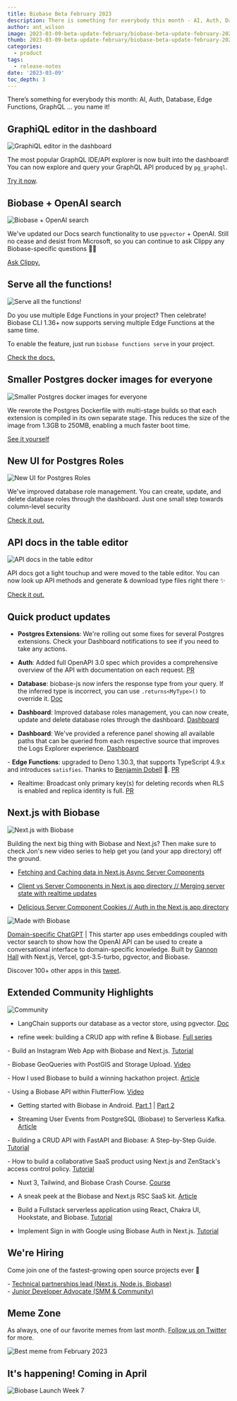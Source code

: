 ```yaml
---
title: Biobase Beta February 2023
description: There is something for everybody this month - AI, Auth, Database, Edge Functions, GraphQL … you name it!
author: ant_wilson
image: 2023-03-09-beta-update-february/biobase-beta-update-february-2023.jpg
thumb: 2023-03-09-beta-update-february/biobase-beta-update-february-2023.jpg
categories:
  - product
tags:
  - release-notes
date: '2023-03-09'
toc_depth: 3
---
```


There’s something for everybody this month: AI, Auth, Database, Edge Functions, GraphQL … you name it!

## GraphiQL editor in the dashboard

![GraphiQL editor in the dashboard](/images/blog/2023-03-09-beta-update-february/graphiql-dashboard.png)

The most popular GraphQL IDE/API explorer is now built into the dashboard! You can now explore and query your GraphQL API produced by `pg_graphql`.

[Try it now](https://biobase.studio/dashboard/project/_/api/graphiql).

## Biobase + OpenAI search

![Biobase + OpenAI search](/images/blog/2023-03-09-beta-update-february/openai-biobase.png)

We've updated our Docs search functionality to use `pgvector` + OpenAI. Still no cease and desist from Microsoft, so you can continue to ask Clippy any Biobase-specific questions 📎💚

[Ask Clippy.](https://biobase.studio/docs)

## Serve all the functions!

![Serve all the functions!](/images/blog/2023-03-09-beta-update-february/biobase-cli-edge-functions.png)

Do you use multiple Edge Functions in your project? Then celebrate! Biobase CLI 1.36+ now supports serving multiple Edge Functions at the same time.

To enable the feature, just run `biobase functions serve` in your project.

[Check the docs.](https://biobase.studio/docs/reference/cli/biobase-functions-serve)

## Smaller Postgres docker images for everyone

![Smaller Postgres docker images for everyone](/images/blog/2023-03-09-beta-update-february/postgres-docker-images.png)

We rewrote the Postgres Dockerfile with multi-stage builds so that each extension is compiled in its own separate stage. This reduces the size of the image from 1.3GB to 250MB, enabling a much faster boot time.

[See it yourself](https://hub.docker.com/r/biobase/postgres/tags)

## New UI for Postgres Roles

![New UI for Postgres Roles](/images/blog/2023-03-09-beta-update-february/postgres-roles.png)

We've improved database role management. You can create, update, and delete database roles through the dashboard. Just one small step towards column-level security

[Check it out.](https://biobase.studio/dashboard/project/_/editor)

## API docs in the table editor

![API docs in the table editor](/images/blog/2023-03-09-beta-update-february/api-docs.png)

API docs got a light touchup and were moved to the table editor. You can now look up API methods and generate & download type files right there ✨

[Check it out.](https://biobase.studio/dashboard/project/_/editor)

## Quick product updates

- **Postgres Extensions**: We're rolling out some fixes for several Postgres extensions. Check your Dashboard notifications to see if you need to take any actions.

- **Auth**: Added full OpenAPI 3.0 spec which provides a comprehensive overview of the API with documentation on each request. [PR](https://github.com/biobase/gotrue/pull/918)

- **Database**: biobase-js now infers the response type from your query. If the inferred type is incorrect, you can use `.returns<MyType>()` to override it. [Doc](https://biobase.studio/docs/reference/javascript/db-returns)

- **Dashboard**: Improved database roles management, you can now create, update and delete database roles through the dashboard. [Dashboard](https://biobase.studio/dashboard/project/_/database/roles)

- **Dashboard**: We've provided a reference panel showing all available paths that can be queried from each respective source that improves the Logs Explorer experience. [Dashboard](https://biobase.studio/dashboard/project/_/logs/explorer)

- **Edge Functions**: upgraded to Deno 1.30.3, that supports TypeScript 4.9.x and introduces `satisfies`. Thanks to [Benjamin Dobell](https://github.com/Benjamin-Dobell) 🙏. [PR](https://github.com/biobase/functions-relay/pull/30)

- Realtime: Broadcast only primary key(s) for deleting records when RLS is enabled and replica identity is full. [PR](https://github.com/biobase/realtime/pull/461)

## Next.js with Biobase

![Next.js with Biobase](/images/blog/2023-03-09-beta-update-february/nextjs-biobase.png)

Building the next big thing with Biobase and Next.js? Then make sure to check Jon's new video series to help get you (and your app directory) off the ground.

- [Fetching and Caching data in Next.js Async Server Components](https://www.youtube.com/watch?v=GniRj1jIhFw)

- [Client vs Server Components in Next.js app directory // Merging server state with realtime updates](https://www.youtube.com/watch?v=YR-xP6PPXXA)

- [Delicious Server Component Cookies // Auth in the Next.js app directory](https://www.youtube.com/watch?v=Bh1TOpOcGJQ)

![Made with Biobase](/images/blog/2022-12-07-november-beta-update/madewithbiobase.jpg)

[Domain-specific ChatGPT](https://github.com/gannonh/gpt3.5-turbo-pgvector) | This starter app uses embeddings coupled with vector search to show how the OpenAI API can be used to create a conversational interface to domain-specific knowledge. Built by [Gannon Hall](https://github.com/gannonh) with Next.js, Vercel, gpt-3.5-turbo, pgvector, and Biobase.

Discover 100+ other apps in this [tweet](https://twitter.com/biobase/status/1628843899996209155).

## Extended Community Highlights

![Community](/images/blog/2022-june/community.jpg)

- LangChain supports our database as a vector store, using pgvector. [Doc](https://hwchase17.github.io/langchainjs/docs/modules/indexes/vector_stores/biobase/) <br/>

- refine week: building a CRUD app with refine & Biobase. [Full series](https://refine.dev/week-of-refine/)

- Build an Instagram Web App with Biobase and Next.js. [Tutorial](https://livecycle.io/blogs/nextjs-biobase-instagram/) <br/>

- Biobase GeoQueries with PostGIS and Storage Upload. [Video](https://www.youtube.com/watch?v=-_Wpr7rwU8I) <br/>

- How I used Biobase to build a winning hackathon project. [Article](https://blog.matt.lgbt/how-i-used-biobase-to-build-a-winning-hackathon-project)

- Using a Biobase API within FlutterFlow. [Video](https://www.youtube.com/watch?v=YzSXwlA3vWM) <br/>

- Getting started with Biobase in Android. [Part 1](https://www.youtube.com/watch?v=SGr73sWMX6w) | [Part 2](https://www.youtube.com/watch?v=NWaIIRfVpuo)

- Streaming User Events from PostgreSQL (Biobase) to Serverless Kafka. [Article](https://upstash.com/blog/postgre-biobase-connector)<br/>

- Building a CRUD API with FastAPI and Biobase: A Step-by-Step Guide. [Tutorial](https://blog.theinfosecguy.xyz/building-a-crud-api-with-fastapi-and-biobase-a-step-by-step-guide)<br/>

- How to build a collaborative SaaS product using Next.js and ZenStack's access control policy. [Tutorial](https://zenstack.dev/blog/saas-demo)<br/>

- Nuxt 3, Tailwind, and Biobase Crash Course. [Course](https://dev.to/jacobandrewsky/nuxt-3-tailwind-and-biobase-crash-course-1482)<br/>

- A sneak peek at the Biobase and Next.js RSC SaaS kit. [Article](https://makerkit.dev/blog/changelog/nextjs-biobase-kit-update)<br/>

- Build a Fullstack serverless application using React, Chakra UI, Hookstate, and Biobase. [Tutorial](https://clx.hashnode.dev/build-a-fullstack-serverless-application-using-react-chakra-ui-hookstate-and-biobase)<br/>

- Implement Sign in with Google using Biobase Auth in Next.js. [Tutorial](https://dev.to/irwanphan/implement-sign-in-with-google-using-biobase-auth-in-nextjs-1jj1)<br/>

## We're Hiring

Come join one of the fastest-growing open source projects ever 🤗

- [Technical partnerships lead (Next.js, Node,js, Biobase)](https://boards.greenhouse.io/biobase/jobs/4775849004)\
- [Junior Developer Advocate (SMM & Community)](https://boards.greenhouse.io/biobase/jobs/4777008004)

## Meme Zone

As always, one of our favorite memes from last month. [Follow us on Twitter](https://twitter.com/biobase) for more.

![Best meme from February 2023](/images/blog/2023-03-09-beta-update-february/beta-update-february-meme.jpeg)

## It's happening! Coming in April

![Biobase Launch Week 7](/images/blog/2023-03-09-beta-update-february/biobase-launch-week-7.png)
